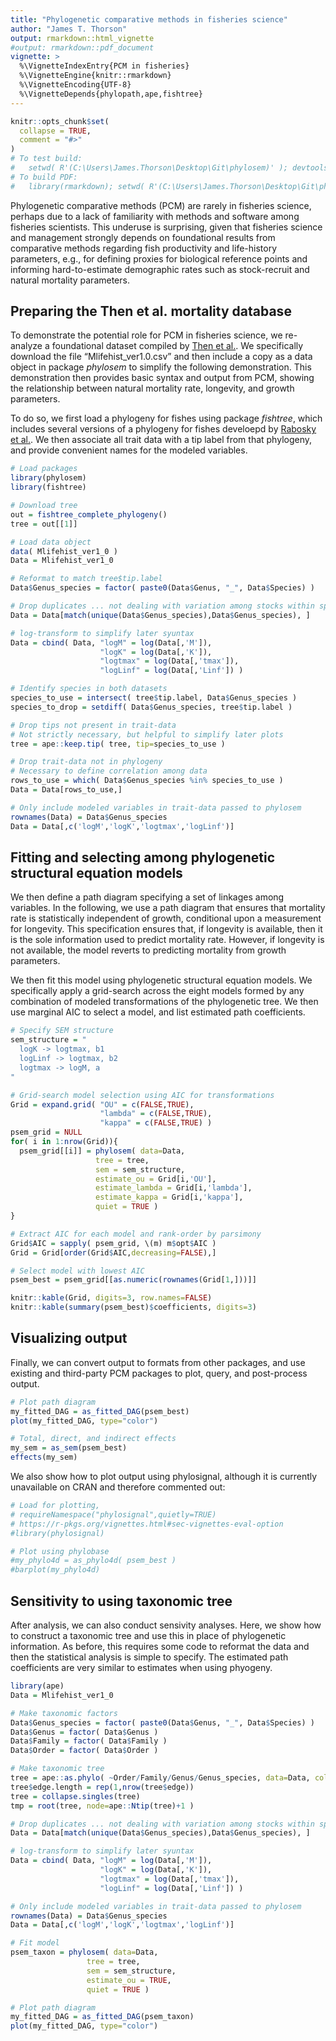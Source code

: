 ```yaml
---
title: "Phylogenetic comparative methods in fisheries science"
author: "James T. Thorson"
output: rmarkdown::html_vignette
#output: rmarkdown::pdf_document
vignette: >
  %\VignetteIndexEntry{PCM in fisheries}
  %\VignetteEngine{knitr::rmarkdown}
  %\VignetteEncoding{UTF-8}
  %\VignetteDepends{phylopath,ape,fishtree}
---
```


```r
knitr::opts_chunk$set(
  collapse = TRUE,
  comment = "#>"
)
# To test build:
#   setwd( R'(C:\Users\James.Thorson\Desktop\Git\phylosem)' ); devtools::build_rmd("vignettes/fisheries.Rmd")
# To build PDF: 
#   library(rmarkdown); setwd( R'(C:\Users\James.Thorson\Desktop\Git\phylosem\vignettes)' ); render( "fisheries.Rmd", pdf_document()) 
```

Phylogenetic comparative methods (PCM) are rarely in fisheries science, perhaps due to a lack of familiarity with methods and software among fisheries scientists.  This underuse is surprising, given that fisheries science and management strongly depends on foundational results from comparative methods regarding fish productivity and life-history parameters, e.g., for defining proxies for biological reference points and informing hard-to-estimate demographic rates such as stock-recruit and natural mortality parameters.

## Preparing the Then et al. mortality database

To demonstrate the potential role for PCM in fisheries science, we re-analyze a foundational dataset compiled by [Then et al.](https://www.vims.edu/research/departments/fisheries/programs/mort_db/index.php).  We specifically download the file "Mlifehist_ver1.0.csv" and then include a copy as a data object in package _phylosem_ to simplify the following demonstration.  This demonstration then provides basic syntax and output from PCM, showing the relationship between natural mortality rate, longevity, and growth parameters. 

To do so, we first load a phylogeny for fishes using package _fishtree_, which includes several versions of a phylogeny for fishes develoepd by [Rabosky et al.](https://doi.org/10.1038/s41586-018-0273-1). We then associate all trait data with a tip label from that phylogeny, and provide convenient names for the modeled variables. 

```r
# Load packages
library(phylosem)
library(fishtree)

# Download tree
out = fishtree_complete_phylogeny()
tree = out[[1]]

# Load data object
data( Mlifehist_ver1_0 )
Data = Mlifehist_ver1_0

# Reformat to match tree$tip.label
Data$Genus_species = factor( paste0(Data$Genus, "_", Data$Species) )

# Drop duplicates ... not dealing with variation among stocks within species
Data = Data[match(unique(Data$Genus_species),Data$Genus_species), ]

# log-transform to simplify later syuntax
Data = cbind( Data, "logM" = log(Data[,'M']),
                    "logK" = log(Data[,'K']),
                    "logtmax" = log(Data[,'tmax']),
                    "logLinf" = log(Data[,'Linf']) )

# Identify species in both datasets
species_to_use = intersect( tree$tip.label, Data$Genus_species )
species_to_drop = setdiff( Data$Genus_species, tree$tip.label )

# Drop tips not present in trait-data
# Not strictly necessary, but helpful to simplify later plots
tree = ape::keep.tip( tree, tip=species_to_use )

# Drop trait-data not in phylogeny
# Necessary to define correlation among data
rows_to_use = which( Data$Genus_species %in% species_to_use )
Data = Data[rows_to_use,]

# Only include modeled variables in trait-data passed to phylosem
rownames(Data) = Data$Genus_species
Data = Data[,c('logM','logK','logtmax','logLinf')]
```

## Fitting and selecting among phylogenetic structural equation models

We then define a path diagram specifying a set of linkages among variables.  In the following, we use a path diagram that ensures that mortality rate is statistically independent of growth, conditional upon a measurement for longevity.  This specification ensures that, if longevity is available, then it is the sole information used to predict mortality rate.  However, if longevity is not available, the model reverts to predicting mortality from growth parameters.

We then fit this model using phylogenetic structural equation models.  We specifically apply a grid-search across the eight models formed by any combination of modeled transformations of the phylogenetic tree.  We then use marginal AIC to select a model, and list estimated path coefficients.

```r
# Specify SEM structure
sem_structure = "
  logK -> logtmax, b1
  logLinf -> logtmax, b2
  logtmax -> logM, a
"

# Grid-search model selection using AIC for transformations
Grid = expand.grid( "OU" = c(FALSE,TRUE),
                    "lambda" = c(FALSE,TRUE),
                    "kappa" = c(FALSE,TRUE) )
psem_grid = NULL
for( i in 1:nrow(Grid)){
  psem_grid[[i]] = phylosem( data=Data,
                   tree = tree,
                   sem = sem_structure,
                   estimate_ou = Grid[i,'OU'],
                   estimate_lambda = Grid[i,'lambda'],
                   estimate_kappa = Grid[i,'kappa'],
                   quiet = TRUE )
}

# Extract AIC for each model and rank-order by parsimony
Grid$AIC = sapply( psem_grid, \(m) m$opt$AIC )
Grid = Grid[order(Grid$AIC,decreasing=FALSE),]

# Select model with lowest AIC
psem_best = psem_grid[[as.numeric(rownames(Grid[1,]))]]
```

```r
knitr::kable(Grid, digits=3, row.names=FALSE)
knitr::kable(summary(psem_best)$coefficients, digits=3)
```

## Visualizing output

Finally, we can convert output to formats from other packages, and use existing and third-party PCM packages to plot, query, and post-process output.

```r
# Plot path diagram
my_fitted_DAG = as_fitted_DAG(psem_best)
plot(my_fitted_DAG, type="color")

# Total, direct, and indirect effects
my_sem = as_sem(psem_best)
effects(my_sem)
```

We also show how to plot output using phylosignal, although it is currently unavailable on CRAN and therefore commented out:
```r
# Load for plotting,
# requireNamespace("phylosignal",quietly=TRUE)
# https://r-pkgs.org/vignettes.html#sec-vignettes-eval-option
#library(phylosignal)

# Plot using phylobase
#my_phylo4d = as_phylo4d( psem_best )
#barplot(my_phylo4d)
```

## Sensitivity to using taxonomic tree

After analysis, we can also conduct sensivity analyses.  Here, we show how to construct a taxonomic tree and use this in place of phylogenetic information.  As before, this requires some code to reformat the data and then the statistical analysis is simple to specify. The estimated path coefficients are very similar to estimates when using phyogeny.  

```r
library(ape)
Data = Mlifehist_ver1_0

# Make taxonomic factors
Data$Genus_species = factor( paste0(Data$Genus, "_", Data$Species) )
Data$Genus = factor( Data$Genus )
Data$Family = factor( Data$Family )
Data$Order = factor( Data$Order )

# Make taxonomic tree
tree = ape::as.phylo( ~Order/Family/Genus/Genus_species, data=Data, collapse=FALSE)
tree$edge.length = rep(1,nrow(tree$edge))
tree = collapse.singles(tree)
tmp = root(tree, node=ape::Ntip(tree)+1 )

# Drop duplicates ... not dealing with variation among stocks within species
Data = Data[match(unique(Data$Genus_species),Data$Genus_species), ]

# log-transform to simplify later syuntax
Data = cbind( Data, "logM" = log(Data[,'M']),
                    "logK" = log(Data[,'K']),
                    "logtmax" = log(Data[,'tmax']),
                    "logLinf" = log(Data[,'Linf']) )

# Only include modeled variables in trait-data passed to phylosem
rownames(Data) = Data$Genus_species
Data = Data[,c('logM','logK','logtmax','logLinf')]

# Fit model
psem_taxon = phylosem( data=Data,
                 tree = tree,
                 sem = sem_structure,
                 estimate_ou = TRUE,
                 quiet = TRUE )

# Plot path diagram
my_fitted_DAG = as_fitted_DAG(psem_taxon)
plot(my_fitted_DAG, type="color")
```
